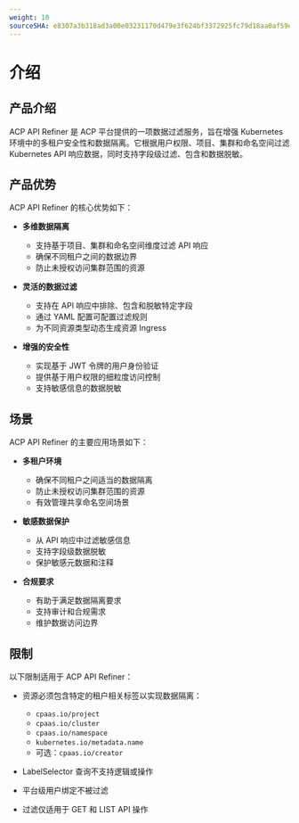 ```yaml
---
weight: 10
sourceSHA: e8307a3b318ad3a00e03231170d479e3f624bf3372925fc79d18aa0af59e8ace
---
```


# 介绍

## 产品介绍

ACP API Refiner 是 ACP 平台提供的一项数据过滤服务，旨在增强 Kubernetes 环境中的多租户安全性和数据隔离。它根据用户权限、项目、集群和命名空间过滤 Kubernetes API 响应数据，同时支持字段级过滤、包含和数据脱敏。

## 产品优势

ACP API Refiner 的核心优势如下：

- **多维数据隔离**
  - 支持基于项目、集群和命名空间维度过滤 API 响应
  - 确保不同租户之间的数据边界
  - 防止未授权访问集群范围的资源

- **灵活的数据过滤**
  - 支持在 API 响应中排除、包含和脱敏特定字段
  - 通过 YAML 配置可配置过滤规则
  - 为不同资源类型动态生成资源 Ingress

- **增强的安全性**
  - 实现基于 JWT 令牌的用户身份验证
  - 提供基于用户权限的细粒度访问控制
  - 支持敏感信息的数据脱敏

## 场景

ACP API Refiner 的主要应用场景如下：

- **多租户环境**
  - 确保不同租户之间适当的数据隔离
  - 防止未授权访问集群范围的资源
  - 有效管理共享命名空间场景

- **敏感数据保护**
  - 从 API 响应中过滤敏感信息
  - 支持字段级数据脱敏
  - 保护敏感元数据和注释

- **合规要求**
  - 有助于满足数据隔离要求
  - 支持审计和合规需求
  - 维护数据访问边界

## 限制

以下限制适用于 ACP API Refiner：

- 资源必须包含特定的租户相关标签以实现数据隔离：
  - `cpaas.io/project`
  - `cpaas.io/cluster`
  - `cpaas.io/namespace`
  - `kubernetes.io/metadata.name`
  - 可选：`cpaas.io/creator`

- LabelSelector 查询不支持逻辑或操作

- 平台级用户绑定不被过滤

- 过滤仅适用于 GET 和 LIST API 操作
